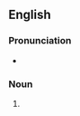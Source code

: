 ==English==

===Pronunciation===
* {{IPA|en|/ˌfezəˈkɒmpliː/|/ˌfeɪtsəˈkʌmpliː/|/ˌfeɪtsəˈkʌmpliːz/}}

===Noun===
{{head|en|noun form}}

# {{plural of|en|fait accompli}}